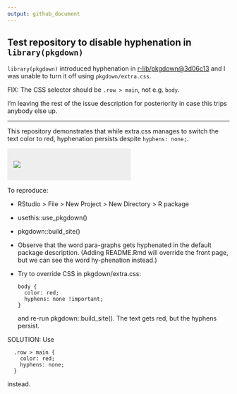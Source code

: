 ```yaml
---
output: github_document
---
```


<!-- README.md is generated from README.Rmd. Please edit that file -->

## Test repository to disable hyphenation in `library(pkgdown)`

`library(pkgdown)` introduced hyphenation in [r-lib/pkgdown@3d06c13](https://github.com/r-lib/pkgdown/commit/3d06c13cdc253b0cf6f915c073c46ee27b70da2b)
and I was unable to turn it off using `pkgdown/extra.css`.

FIX: The CSS selector should be `.row > main`, not e.g. `body`.

I'm leaving the rest of the issue description for posteriority in case this trips anybody else up.

---

This repository demonstrates that while extra.css manages to switch the text color to red, hyphenation persists despite `hyphens: none;`.

::: {style="background-color: #eee; width: 50%; padding: 1em;"}

![](man/figures/hyphenation.png)
:::

To reproduce:

* RStudio > File > New Project > New Directory > R package
* usethis::use_pkgdown()
* pkgdown::build_site()
* Observe that the word para-graphs gets hyphenated in the default package description.
  (Adding README.Rmd will override the front page, but we can see the word hy-phenation instead.)
* Try to override CSS in pkgdown/extra.css:

      body {
        color: red;
        hyphens: none !important;
      }
  
  and re-run pkgdown::build_site(). The text gets red, but the hyphens persist.

SOLUTION: Use


      .row > main {
        color: red;
        hyphens: none;
      }

instead.
